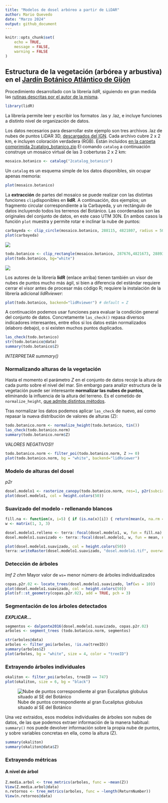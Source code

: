 ```yaml
---
title: "Modelos de dosel arbóreo a partir de LiDAR"
author: Mario Quevedo
date: "Marzo 2024"
output: github_document
---
```


```r
knitr::opts_chunk$set(
	echo = TRUE,
	message = FALSE,
	warning = FALSE
)
```

## Estructura de la vegetación (arbórea y arbustiva) en el [Jardín Botánico Atlántico de Gijón](https://www.gijon.es/es/directorio/jardin-botanico-atlantico-de-gijon)

Procedimiento desarrollado con la librería *lidR*, siguiendo en gran medida las [rutinas descritas por el autor de la misma](https://github.com/r-lidar/lidR).

```r
library(lidR)
```

La librería permite leer y escribir los formatos .las y .laz, e incluye funciones a distinto nivel de organización de datos.

Los datos necesarios para desarrollar este ejemplo son tres archivos .laz de nubes de puntos LiDAR 3D, [descargados del IGN](https://centrodedescargas.cnig.es/CentroDescargas/busquedaSerie.do?codSerie=MLID2#). Cada archivo cubre 2 x 2 km, e incluyen coloración verdadera (RGB). Están incluidos [en la carpeta comprimida 2catalog_botanico.zip](https://www.dropbox.com/scl/fi/keaer5i67xc6p8toqna9d/2catalog_botanico.zip?rlkey=eb3tmq74au5i71wx3pnnrstdk&dl=0) El comando `catalog` a continuación construye un mosaico virtual de las 3 coberturas 2 x 2 km:

```r
mosaico.botanico <- catalog("2catalog_botanico")
```

Un `catalog` es un esquema simple de los datos disponibles, sin ocupar apenas memoria:

```r
plot(mosaico.botanico)
```

La **extracción** de partes del mosaico se puede realizar con las distintas funciones `clip`disponibles en **lidR**. A continuación, dos ejemplos; un fragmento circular correspondiente a la Carbayeda, y un rectángulo de datos incluyendo todos los terrenos del Botánico. Las coordenadas son las originales del conjunto de datos, en este caso UTM 30N. En ambos casos la función `plot` muestra y permite rotar e inclinar la nube de puntos:

```r
carbayeda <- clip_circle(mosaico.botanico, 288115, 4821807, radius = 50)
plot(carbayeda) 
```

![](code_lidar_copas_botanico_files/figure-gfm/rgl_carbayeda.png)

```r
todo.botanico <- clip_rectangle(mosaico.botanico, 287676,4821673, 288937,4822128)  
plot(todo.botanico, bg="white") 
```

![](code_lidar_copas_botanico_files/figure-gfm/rgl_todo_botanico.png)

Los autores de la librería **lidR** (enlace arriba) tienen también un visor de nubes de puntos mucho más ágil, si bien a diferencia del estándar requiere cerrar el visor antes de procesar más código R; requiere la instalación de la librería adicional *lidRviewer*:

```r
plot(todo.botanico, backend="lidRviewer") # default = Z
```

A continuación podemos usar funciones para evaluar la condición general del conjunto de datos. Concretamente `las_check()` repasa diversos indicadores interesantes, entre ellos si los datos están normalizados (elaboro debajo), o si existen muchos puntos duplicados.

```r
las_check(todo.botanico)
str(todo.botanico@data)
summary(todo.botanico$Z)
```

*INTERPRETAR summary()*

### Normalizando alturas de la vegetación

Hasta el momento el parámetro *Z* en el conjunto de datos recoje la altura de cada punto sobre el nivel del mar. Sin embargo para analizr estructura de la vegetación puede ser interesante **normalizar las nubes de puntos**, eliminando la influencia de la altura del terreno. Es el cometido de `normalize_height`, [que admite distintos métodos](https://r-lidar.github.io/lidRbook/norm.html).

Tras normalizar los datos podemos aplicar `las_check` de nuevo, así como repasar la nueva distribución de valores de alturas (Z):

```r
todo.botanico.norm <- normalize_height(todo.botanico, tin())
las_check(todo.botanico.norm)
summary(todo.botanico.norm$Z)
```

*VALORES NEGATIVOS!!*

```r
todo.botanico.norm <- filter_poi(todo.botanico.norm, Z >= 0)
plot(todo.botanico.norm, bg = "white", backend="lidRviewer")
```

### Modelo de alturas del dosel

*p2r*

```r
dosel.modelo1 <- rasterize_canopy(todo.botanico.norm, res=1, p2r(subcircle = 0.2), pkg="terra")
plot(dosel.modelo1, col = height.colors(50))
```

### Suavizado del modelo - rellenando blancos

```r
fill.na <- function(x, i=5) { if (is.na(x)[i]) { return(mean(x, na.rm = TRUE)) } else { return(x[i]) }}
w <- matrix(1, 3, 3)

dosel.modelo1.relleno <- terra::focal(dosel.modelo1, w, fun = fill.na)
dosel.modelo1.suavizado <- terra::focal(dosel.modelo1, w, fun = mean, na.rm = TRUE)

plot(dosel.modelo1.suavizado, col = height.colors(50))
terra::writeRaster(dosel.modelo1.suavizado, "dosel.modelo1.tif", overwrite=T)
```

### Detección de árboles

*lmf 2 chm* Mayor valor de `ws=` menor número de árboles individualizados

```r
copas.p2r.02 <- locate_trees(dosel.modelo1.suavizado, lmf(ws = 10))  
plot(dosel.modelo1.suavizado, col = height.colors(50))
plot(sf::st_geometry(copas.p2r.02), add = TRUE, pch = 3)
```

### Segmentación de los árboles detectados

***EXPLICAR...***

```r
segmentos <- dalponte2016(dosel.modelo1.suavizado, copas.p2r.02)
arboles <- segment_trees (todo.botanico.norm, segmentos)
```

```r
str(arboles@data)
arboles <- filter_poi(arboles, !is.na(treeID))
summary(arboles$Z)
plot(arboles, bg = "white", size = 4, color = "treeID")
```

### Extrayendo árboles individuales

```r
okaliton <- filter_poi(arboles, treeID == 747)
plot(okaliton, size = 6, bg = "black")
```

![Nube de puntos correspondiente al gran Eucaliptus globulus situado al SE del Botánico](code_lidar_copas_botanico_files/figure-gfm/rgl_okaliton.png)

Una vez extraidos, esos modelos individuales de árboles son nubes de datos, de las que podemos extraer información de la manera habitual: `summary()` nos puede devolver información sobre la propia nube de puntos, y sobre variables concretas en ella, como la altura (Z).

```r
summary(okaliton)
summary(okaliton@data$Z)
```

### Extrayendo métricas

#### A nivel de árbol

```r
Z.media.arbol <- tree_metrics(arboles, func = ~mean(Z))
View(Z.media.arbol@data)
n.retornos <- tree_metrics(arboles, func = ~length(ReturnNumber))
View(n.retornos@data)
```
